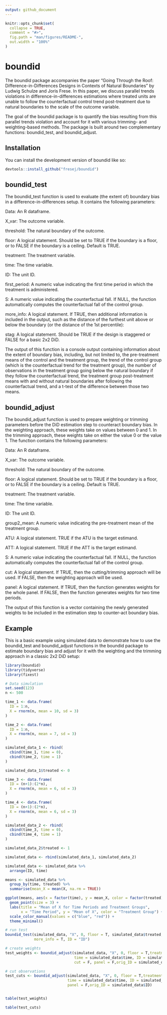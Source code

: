```yaml
---
output: github_document
---
```



```r
knitr::opts_chunk$set(
  collapse = TRUE,
  comment = "#>",
  fig.path = "man/figures/README-",
  out.width = "100%"
)
```

# boundid

The boundid package accompanies the paper "Going Through the Roof: Difference-in-Differences Designs in Contexts of Natural Boundaries" by Ludwig Schulze and Joris Frese. In this paper, we discuss parallel trends violations in difference-in-differences estimations where treated units are unable to follow the counterfactual control trend post-treatment due to natural boundaries to the scale of the outcome variable.

The goal of the boundid package is to quantify the bias resulting from this parallel trends violation and account for it with various trimming- and weighting-based methods. The package is built around two complementary functions: boundid_test, and boundid_adjust.


## Installation

You can install the development version of boundid like so:

``` r
devtools::install_github("fresej/boundid")
```

## boundid_test

The boundid_test function is used to evaluate (the extent of) boundary bias in a difference-in-differences setup. It contains the following parameters:

Data: An R dataframe.

X_var: The outcome variable.

threshold: The natural boundary of the outcome.

floor: A logical statement. Should be set to TRUE if the boundary is a floor, or to FALSE if the boundary is a ceiling. Default is TRUE.

treatment: The treatment variable.

time: The time variable.

ID: The unit ID.

first_period: A numeric value indicating the first time period in which the treatment is administered.

S: A numeric value indicating the counterfactual fall. If NULL, the function automatically computes the counterfactual fall of the  control group.

more_info: A logical statement. If TRUE, then additional information is included in the output, such as the distance of the furthest unit above or below the boundary (or the distance of the 1st percentile):

stag: A logical statement. Should be TRUE if the design is staggered or FALSE for a basic 2x2 DiD.

The output of this function is a console output containing information about the extent of boundary bias, including, but not limited to, the pre-treatment means of the control and the treatment group, the trend of the control group (which is the counterfactual trend for the treatment group), the number of observations in the treatment group going below the natural boundary if they follow the counterfactual trend, the treatment group post-treatment means with and without natural boundaries after following the counterfactual trend, and a t-test of the difference between those two means.



## boundid_adjust

The boundid_adjust function is used to prepare weighting or trimming parameters before the DiD estimation step to counteract boundary bias. In the weighting approach, these weights take on values between 0 and 1. In the trimming approach, these weights take on either the value 0 or the value 1. The function contains the following parameters:

Data: An R dataframe.

X_var: The outcome variable.

threshold: The natural boundary of the outcome.

floor: A logical statement. Should be set to TRUE if the boundary is a floor, or to FALSE if the boundary is a ceiling. Default is TRUE.

treatment: The treatment variable.

time: The time variable.

ID: The unit ID.

group2_mean: A numeric value indicating the pre-treatment mean of the treatment group.

ATU: A logical statement. TRUE if the ATU is the target estimand.

ATT: A logical statement. TRUE if the ATT is the target estimand.

S: A numeric value indicating the counterfactual fall. If NULL, the function automatically computes the counterfactual fall of the control group.

cut: A logical statement. If TRUE, then the cutting/trimming approach will be used. If FALSE, then the weighting approach will be used.

panel: A logical statement. If TRUE, then the function generates weights for the whole panel. If FALSE, then the function generates weights for two time periods.

The output of this function is a vector containing the newly generated weights to be included in the estimation step to counter-act boundary bias.


## Example

This is a basic example using simulated data to demonstrate how to use the boundid_test and boundid_adjust functions in the boundid package to estimate boundary bias and adjust for it with the weighting and the trimming approach in a classic 2x2 DiD setup:

```r
library(boundid)
library(tidyverse)
library(fixest)

# Data simulation
set.seed(123)
n <- 500

time_1 <- data.frame(
  ID = 1:n,
  X = rnorm(n, mean = 10, sd = 3)
)

time_2 <- data.frame(
  ID = 1:n,
  X = rnorm(n, mean = 7, sd = 3)
)

simulated_data_1 <- rbind(
  cbind(time_1, time = 0),  
  cbind(time_2, time = 1)  
)

simulated_data_1$treated <- 0

time_3 <- data.frame(
  ID = (n+1):(2*n),
  X = rnorm(n, mean = 6, sd = 3)
)

time_4 <- data.frame(
  ID = (n+1):(2*n),
  X = rnorm(n, mean = 6, sd = 3)
)

simulated_data_2 <- rbind(
  cbind(time_3, time = 0), 
  cbind(time_4, time = 1)  
)

simulated_data_2$treated <- 1

simulated_data <- rbind(simulated_data_1, simulated_data_2)

simulated_data <- simulated_data %>% 
  arrange(ID, time)

means <- simulated_data %>%
  group_by(time, treated) %>%
  summarise(mean_X = mean(X, na.rm = TRUE))

ggplot(means, aes(x = factor(time), y = mean_X, color = factor(treated))) +
  geom_point(size = 3) +
  labs(title = "Mean of X for Time Periods and Treatment Groups",
       x = "Time Period", y = "Mean of X", color = "Treatment Group") +
  scale_color_manual(values = c("blue", "red")) +
  theme_minimal()

# run test
boundid_test(simulated_data, "X", 0, floor = T, simulated_data$treated, simulated_data$time, 
             more_info = T, ID = "ID")

# create weights
test_weights <- boundid_adjust(simulated_data, "X", 0, floor = T,treatment = simulated_data$treated, 
                               time = simulated_data$time, ID = simulated_data$ID, ATT = T, 
                               cut = F, panel = F,orig_ID = simulated_data$ID)

# cut observations
test_cuts <- boundid_adjust(simulated_data, "X", 0, floor = T,treatment = simulated_data$treated, 
                            time = simulated_data$time, ID = simulated_data$ID, ATT = T, cut = T, 
                            panel = F,orig_ID = simulated_data$ID)


table(test_weights)

table(test_cuts)


```



